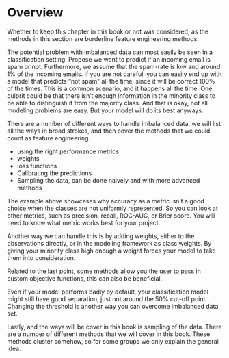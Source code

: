 # Overview

Whether to keep this chapter in this book or not was considered, as the methods in this section are borderline feature engineering methods.

The potential problem with imbalanced data can most easily be seen in a classification setting. Propose we want to predict if an incoming email is spam or not. Furthermore, we assume that the spam-rate is low and around 1% of the incoming emails. If you are not careful, you can easily end up with a model that predicts "not spam" all the time, since it will be correct 100% of the times. This is a common scenario, and it happens all the time. One culprit could be that there isn't enough information in the minority class to be able to distinguish it from the majority class. And that is okay, not all modeling problems are easy. But your model will do its best anyways. 

There are a number of different ways to handle imbalanced data, we will list all the ways in broad strokes, and then cover the methods that we could count as feature engineering.

- using the right performance metrics
- weights
- loss functions
- Calibrating the predictions
- Sampling the data, can be done naively and with more advanced methods

The example above showcases why accuracy as a metric isn't a good choice when the classes are not uniformly represented. So you can look at other metrics, such as precision, recall, ROC-AUC, or Brier score. You will need to know what metric works best for your project.

Another way we can handle this is by adding weights, either to the observations directly, or in the modeling framework as class weights. By giving your minority class high enough a weight forces your model to take them into consideration.

Related to the last point, some methods allow you the user to pass in custom objective functions, this can also be beneficial. 

Even if your model performs badly by default, your classification model might still have good separation, just not around the 50% cut-off point. Changing the threshold is another way you can overcome imbalanced data set.

Lastly, and the ways will be cover in this book is sampling of the data. There are a number of different methods that we will cover in this book. These methods cluster somehow, so for some groups we only explain the general idea.
